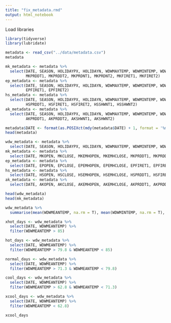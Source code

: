 ```yaml
---
title: "fix_metadata.rmd"
output: html_notebook
---
```


Load libraries
```r
library(tidyverse)
library(lubridate)
```

```r
metadata <- read_csv("../data/metadata.csv")
metadata
```

```r
mk_metadata <- metadata %>%
  select(DATE, SEASON, HOLIDAYPX, HOLIDAYN, WDWMAXTEMP, WDWMINTEMP, WDWMEANTEMP, HOLIDAYJ, MKOPEN, MKCLOSE, MKEMHOPEN, MKEMHCLOSE, WEATHER_WDWPRECIP,
         MKPRDDT1, MKPRDDT2, MKPRDNT1, MKPRDNT2, MKFIRET1, MKFIRET2)
ep_metadata <- metadata %>%
  select(DATE, SEASON, HOLIDAYPX, HOLIDAYN, WDWMAXTEMP, WDWMINTEMP, WDWMEANTEMP, HOLIDAYJ, EPOPEN, EPCLOSE, EPEMHOPEN, EPEMHCLOSE, WEATHER_WDWPRECIP,
         EPFIRET1, EPFIRET2)
hs_metadata <- metadata %>%
  select(DATE, SEASON, HOLIDAYPX, HOLIDAYN, WDWMAXTEMP, WDWMINTEMP, WDWMEANTEMP, HOLIDAYJ, HSOPEN, HSCLOSE, HSEMHOPEN, HSEMHCLOSE, WEATHER_WDWPRECIP,
         HSPRDDT1, HSFIRET1, HSFIRET2, HSSHWNT1, HSSHWNT2)
ak_metadata <- metadata %>%
  select(DATE, SEASON, HOLIDAYPX, HOLIDAYN, WDWMAXTEMP, WDWMINTEMP, WDWMEANTEMP, HOLIDAYJ, AKOPEN, AKCLOSE, AKEMHOPEN, AKEMHCLOSE, WEATHER_WDWPRECIP,
         AKPRDDT1, AKPRDDT2, AKSHWNT1, AKSHWNT2)
```


```r
metadata$DATE <- format(as.POSIXct(mdy(metadata$DATE) + 1, format = '%m/%d/%Y %H:%M:%S'), format='%Y-%m-%d')
head(metadata)
```


```r
wdw_metadata <- metadata %>%
  select(DATE, SEASON, HOLIDAYPX, HOLIDAYN, WDWMAXTEMP, WDWMINTEMP, WDWMEANTEMP, HOLIDAYJ, WEATHER_WDWPRECIP)
mk_metadata <- metadata %>%
  select(DATE, MKOPEN, MKCLOSE, MKEMHOPEN, MKEMHCLOSE, MKPRDDT1, MKPRDDT2, MKPRDNT1, MKPRDNT2, MKFIRET1, MKFIRET2)
ep_metadata <- metadata %>%
  select(DATE, EPOPEN, EPCLOSE, EPEMHOPEN, EPEMHCLOSE, EPFIRET1, EPFIRET2)
hs_metadata <- metadata %>%
  select(DATE, HSOPEN, HSCLOSE, HSEMHOPEN, HSEMHCLOSE, HSPRDDT1, HSFIRET1, HSFIRET2, HSSHWNT1, HSSHWNT2)
ak_metadata <- metadata %>%
  select(DATE, AKOPEN, AKCLOSE, AKEMHOPEN, AKEMHCLOSE, AKPRDDT1, AKPRDDT2, AKSHWNT1, AKSHWNT2)

head(wdw_metadata)
head(mk_metadata)
```


```r
wdw_metadata %>%
  summarise(mean(WDWMEANTEMP, na.rm = T), mean(WDWMINTEMP, na.rm = T), mean(WDWMAXTEMP, na.rm = T))
```


```r
xhot_days <- wdw_metadata %>%
  select(DATE, WDWMEANTEMP) %>%
  filter(WDWMEANTEMP > 85)

hot_days <- wdw_metadata %>%
  select(DATE, WDWMEANTEMP) %>%
  filter(WDWMEANTEMP > 79.8 & WDWMEANTEMP < 85)

normal_days <- wdw_metadata %>%
  select(DATE, WDWMEANTEMP) %>%
  filter(WDWMEANTEMP > 71.3 & WDWMEANTEMP < 79.8)

cool_days <- wdw_metadata %>%
  select(DATE, WDWMEANTEMP) %>%
  filter(WDWMEANTEMP > 62.8 & WDWMEANTEMP < 71.3)

xcool_days <- wdw_metadata %>%
  select(DATE, WDWMEANTEMP) %>%
  filter(WDWMEANTEMP < 62.8)

xcool_days
```